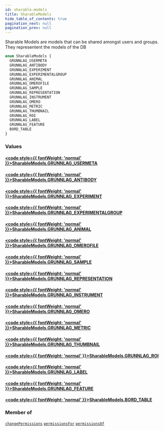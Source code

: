 ```yaml
---
id: sharable-models
title: SharableModels
hide_table_of_contents: true
pagination_next: null
pagination_prev: null
---
```








Sharable Models are models that can be shared amongst users and groups. They representent the models of the DB

```graphql
enum SharableModels {
  GRUNNLAG_USERMETA
  GRUNNLAG_ANTIBODY
  GRUNNLAG_EXPERIMENT
  GRUNNLAG_EXPERIMENTALGROUP
  GRUNNLAG_ANIMAL
  GRUNNLAG_OMEROFILE
  GRUNNLAG_SAMPLE
  GRUNNLAG_REPRESENTATION
  GRUNNLAG_INSTRUMENT
  GRUNNLAG_OMERO
  GRUNNLAG_METRIC
  GRUNNLAG_THUMBNAIL
  GRUNNLAG_ROI
  GRUNNLAG_LABEL
  GRUNNLAG_FEATURE
  BORD_TABLE
}
```


### Values

#### [<code style={{ fontWeight: 'normal' }}>SharableModels.<b>GRUNNLAG_USERMETA</b></code>](#) 
> 
> 

#### [<code style={{ fontWeight: 'normal' }}>SharableModels.<b>GRUNNLAG_ANTIBODY</b></code>](#) 
> 
> 

#### [<code style={{ fontWeight: 'normal' }}>SharableModels.<b>GRUNNLAG_EXPERIMENT</b></code>](#) 
> 
> 

#### [<code style={{ fontWeight: 'normal' }}>SharableModels.<b>GRUNNLAG_EXPERIMENTALGROUP</b></code>](#) 
> 
> 

#### [<code style={{ fontWeight: 'normal' }}>SharableModels.<b>GRUNNLAG_ANIMAL</b></code>](#) 
> 
> 

#### [<code style={{ fontWeight: 'normal' }}>SharableModels.<b>GRUNNLAG_OMEROFILE</b></code>](#) 
> 
> 

#### [<code style={{ fontWeight: 'normal' }}>SharableModels.<b>GRUNNLAG_SAMPLE</b></code>](#) 
> 
> 

#### [<code style={{ fontWeight: 'normal' }}>SharableModels.<b>GRUNNLAG_REPRESENTATION</b></code>](#) 
> 
> 

#### [<code style={{ fontWeight: 'normal' }}>SharableModels.<b>GRUNNLAG_INSTRUMENT</b></code>](#) 
> 
> 

#### [<code style={{ fontWeight: 'normal' }}>SharableModels.<b>GRUNNLAG_OMERO</b></code>](#) 
> 
> 

#### [<code style={{ fontWeight: 'normal' }}>SharableModels.<b>GRUNNLAG_METRIC</b></code>](#) 
> 
> 

#### [<code style={{ fontWeight: 'normal' }}>SharableModels.<b>GRUNNLAG_THUMBNAIL</b></code>](#) 
> 
> 

#### [<code style={{ fontWeight: 'normal' }}>SharableModels.<b>GRUNNLAG_ROI</b></code>](#) 
> 
> 

#### [<code style={{ fontWeight: 'normal' }}>SharableModels.<b>GRUNNLAG_LABEL</b></code>](#) 
> 
> 

#### [<code style={{ fontWeight: 'normal' }}>SharableModels.<b>GRUNNLAG_FEATURE</b></code>](#) 
> 
> 

#### [<code style={{ fontWeight: 'normal' }}>SharableModels.<b>BORD_TABLE</b></code>](#) 
> 
> 



### Member of

[`changePermissions`](/docs/schemas/mikro/mutations/change-permissions)  <Badge class="secondary" text="mutation"/><Bullet />[`permissionsFor`](/docs/schemas/mikro/queries/permissions-for)  <Badge class="secondary" text="query"/><Bullet />[`permissionsOf`](/docs/schemas/mikro/queries/permissions-of)  <Badge class="secondary" text="query"/>



